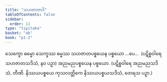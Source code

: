 ```yaml
---
title: "သဟဇာတာဒိ"
tableOfContents: false
sidebar:
  order: 11
type: "tipitaka"
basket: "ab"
book: "p1-2"
---
```



<DynamicBreadcrumb />

<Division number="52" book="p1-2" e="ch" v="37" p="294">

<Paragraph number="1799" book="p1-2">
သေက္ခော ဓမ္မော သေက္ခဿ ဓမ္မဿ သဟဇာတပစ္စယေန ပစ္စယော …ပေ…  (ပဋိစ္စဝါရေ သဟဇာတသဒိသံ, နဝ ပဉှာ) အညမညပစ္စယေန ပစ္စယော. (ပဋိစ္စဝါရေ အညမညသဒိသံ, တီဏိ. နိဿယပစ္စယေ ကုသလတ္တိကေ နိဿယပစ္စယသဒိသံ, တေရသ ပဉှာ.)
</Paragraph>
</Division>